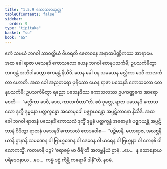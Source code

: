 ```yaml
---
title: "1.5.9 ကောသလသုတ္တ"
tableOfContents: false
sidebar:
  order: 9
type: "tipitaka"
basket: "su"
book: "a5"
---
```



<DynamicBreadcrumb />

<Division number="49" book="a5" e="ch" v="16" p="50">

<Paragraph number="293" book="a5">
ဧကံ သမယံ ဘဂဝါ သာဝတ္ထိယံ ဝိဟရတိ ဇေတဝနေ အနာထပိဏ္ဍိကဿ အာရာမေ. အထ ခေါ ရာဇာ ပသေနဒိ ကောသလော ယေန ဘဂဝါ တေနုပသင်္ကမိ; ဥပသင်္ကမိတွာ ဘဂဝန္တံ အဘိဝါဒေတွာ ဧကမန္တံ နိသီဒိ.
</Paragraph>

<Paragraph number="294" book="a5">
တေန ခေါ ပန သမယေန မလ္လိကာ ဒေဝီ ကာလင်္ကတာ ဟောတိ. အထ ခေါ အညတရော ပုရိသော ယေန ရာဇာ ပသေနဒိ ကောသလော တေနုပသင်္ကမိ; ဥပသင်္ကမိတွာ ရညော ပသေနဒိဿ ကောသလဿ ဥပကဏ္ဏကေ အာရောစေတိ—  “မလ္လိကာ ဒေဝီ, ဒေဝ, ကာလင်္ကတာ”တိ. ဧဝံ ဝုတ္တေ, ရာဇာ ပသေနဒိ ကောသလော ဒုက္ခီ ဒုမ္မနော ပတ္တက္ခန္ဓော အဓောမုခေါ ပဇ္ဈာယန္တော အပ္ပဋိဘာနော နိသီဒိ.
</Paragraph>

<Paragraph number="295" book="a5">
အထ ခေါ ဘဂဝါ ရာဇာနံ ပသေနဒိံ ကောသလံ ဒုက္ခိံ ဒုမ္မနံ ပတ္တက္ခန္ဓံ အဓောမုခံ ပဇ္ဈာယန္တံ အပ္ပဋိဘာနံ ဝိဒိတွာ ရာဇာနံ ပသေနဒိံ ကောသလံ ဧတဒဝေါစ—  “ပဉ္စိမာနိ, မဟာရာဇ, အလဗ္ဘနီယာနိ ဌာနာနိ သမဏေန ဝါ ဗြာဟ္မဏေန ဝါ ဒေဝေန ဝါ မာရေန ဝါ ဗြဟ္မုနာ ဝါ ကေနစိ ဝါ လောကသ္မိံ. ကတမာနိ ပဉ္စ? ‘ဇရာဓမ္မံ မာ ဇီရီ’တိ အလဗ္ဘနီယံ ဌာနံ …ပေ…  န သောစနာယ ပရိဒေဝနာယ …ပေ…  ကမ္မံ ဒဠှံ ကိန္တိ ကရောမိ ဒါနီ”တိ.

</Paragraph>
</Division>

<Paragraph number="296" type="center" book="a5">
နဝမံ.
</Paragraph>
